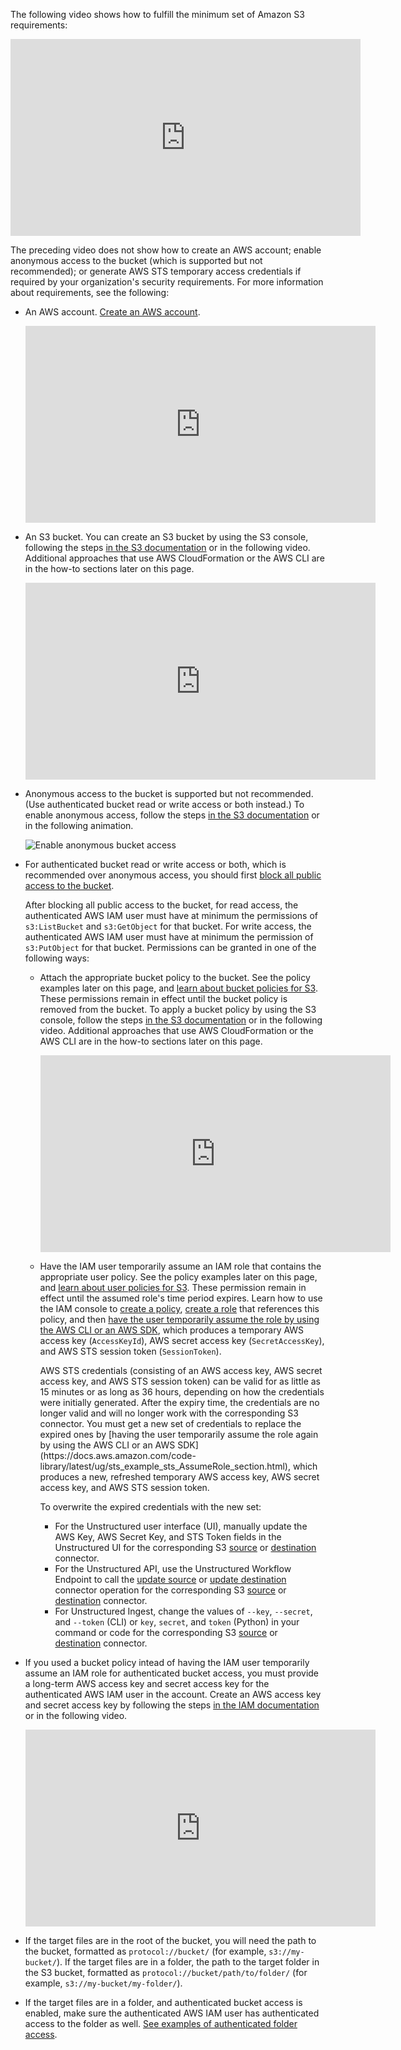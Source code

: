The following video shows how to fulfill the minimum set of Amazon S3 requirements:

<iframe
width="560"
height="315"
src="https://www.youtube.com/embed/hyDHfhVVAhs"
title="YouTube video player"
frameborder="0"
allow="accelerometer; autoplay; clipboard-write; encrypted-media; gyroscope; picture-in-picture"
allowfullscreen
></iframe>

The preceding video does not show how to create an AWS account; enable anonymous access to the bucket (which is supported but 
not recommended); or generate AWS STS temporary access credentials if required by your organization's security 
requirements. For more information about requirements, see the following:

- An AWS account. [Create an AWS account](https://aws.amazon.com/free).

  <iframe
  width="560"
  height="315"
  src="https://www.youtube.com/embed/lIdh92JmWtg"
  title="YouTube video player"
  frameborder="0"
  allow="accelerometer; autoplay; clipboard-write; encrypted-media; gyroscope; picture-in-picture"
  allowfullscreen
  ></iframe>

- An S3 bucket. You can create an S3 bucket by using the S3 console, following the steps [in the S3 documentation](https://docs.aws.amazon.com/AmazonS3/latest/userguide/creating-bucket.html) or in the following video. 
  Additional approaches that use AWS CloudFormation or the AWS CLI are in the how-to sections later on this page.

  <iframe
  width="560"
  height="315"
  src="https://www.youtube.com/embed/e6w9LwZJFIA"
  title="YouTube video player"
  frameborder="0"
  allow="accelerometer; autoplay; clipboard-write; encrypted-media; gyroscope; picture-in-picture"
  allowfullscreen
  ></iframe>

- Anonymous access to the bucket is supported but not recommended. (Use authenticated bucket read or write access or both instead.) To enable anonymous access, follow the steps 
  [in the S3 documentation](https://docs.aws.amazon.com/AmazonS3/latest/userguide/example-bucket-policies.html#example-bucket-policies-anonymous-user) or in the following animation. 

  ![Enable anonymous bucket access](/img/connectors/s3-anon-access.gif)

- For authenticated bucket read or write access or both, which is recommended over anonymous access, you should first 
  [block all public access to the bucket](https://docs.aws.amazon.com/AmazonS3/latest/userguide/configuring-block-public-access-bucket.html).

  After blocking all public access to the bucket, for read access, the authenticated AWS IAM user must have at minimum the permissions of `s3:ListBucket` and `s3:GetObject` for that bucket. 
  For write access, the authenticated AWS IAM user must have at minimum the permission of `s3:PutObject` for that bucket. Permissions 
  can be granted in one of the following ways:
  
  - Attach the appropriate bucket policy to the bucket. See the policy examples later on this page, and [learn about bucket policies for S3](https://docs.aws.amazon.com/AmazonS3/latest/userguide/access-policy-language-overview.html). These permissions remain in effect until the bucket policy is removed from the bucket. 
    To apply a bucket policy by using the S3 console, follow the steps [in the S3 documentation](https://docs.aws.amazon.com/AmazonS3/latest/userguide/add-bucket-policy.html) or in the following video. 
    Additional approaches that use AWS CloudFormation or the AWS CLI are in the how-to sections later on this page.
  
    <iframe
    width="560"
    height="315"
    src="https://www.youtube.com/embed/y4SfQoJpipo"
    title="YouTube video player"
    frameborder="0"
    allow="accelerometer; autoplay; clipboard-write; encrypted-media; gyroscope; picture-in-picture"
    allowfullscreen
    ></iframe>

  - Have the IAM user temporarily assume an IAM role that contains the appropriate user policy. See the policy examples later on this page, and [learn about user policies for S3](https://docs.aws.amazon.com/AmazonS3/latest/userguide/access-policy-language-overview.html). These permission remain in effect until the assumed role's time period expires. 
    Learn how to use the IAM console to [create a policy](https://docs.aws.amazon.com/IAM/latest/UserGuide/access_policies_create-console.html), 
    [create a role](https://docs.aws.amazon.com/IAM/latest/UserGuide/id_roles_create_for-user.html) that references this policy, and then 
    [have the user temporarily assume the role by using the AWS CLI or an AWS SDK](https://docs.aws.amazon.com/code-library/latest/ug/sts_example_sts_AssumeRole_section.html), which produces 
    a temporary AWS access key (`AccessKeyId`), AWS secret access key (`SecretAccessKey`), and AWS STS session token (`SessionToken`).

    <Warning>
      AWS STS credentials (consisting of an AWS access key, AWS secret access key, and AWS STS session token) can be valid for as little as 15 minutes or as long as 36 hours, depending on how the credentials were initially 
      generated. After the expiry time, the credentials are no longer valid and will no longer work with the corresponding S3 connector. 
      You must get a new set of credentials to replace the expired ones by [having the user temporarily assume the role again by using the AWS CLI or an AWS SDK](https://docs.aws.amazon.com/code-library/latest/ug/sts_example_sts_AssumeRole_section.html), which produces 
      a new, refreshed temporary AWS access key, AWS secret access key, and AWS STS session token. 

      To overwrite the expired credentials with the new set:
    
      - For the Unstructured user interface (UI), manually update the AWS Key, AWS Secret Key, and STS Token fields in the Unstructured UI 
        for the corresponding S3 [source](/ui/sources/s3) or [destination](/ui/destinations/s3) connector.
      - For the Unstructured API, use the Unstructured Workflow Endpoint to call the 
        [update source](/api-reference/workflow/overview#update-a-source-connector) or 
        [update destination](/api-reference/workflow/overview#update-a-destination-connector) connector operation 
        for the corresponding S3 [source](/api-reference/workflow/sources/s3) or 
        [destination](/api-reference/workflow/destinations/s3) connector.
      - For Unstructured Ingest, change the values of `--key`, `--secret`, and `--token` (CLI) or `key`, `secret`, and `token` (Python) in your command or code for the 
        corresponding S3 [source](/open-source/ingestion/source-connectors/s3) or [destination](/open-source/ingestion/destination-connectors/s3) connector.
    </Warning>

- If you used a bucket policy intead of having the IAM user temporarily assume an IAM role for authenticated bucket access, you must provide a long-term AWS access key and secret access key for the authenticated AWS IAM user in the account. 
  Create an AWS access key and secret access key by following the steps [in the IAM documentation](https://docs.aws.amazon.com/IAM/latest/UserGuide/id_credentials_access-keys.html#Using_CreateAccessKey) or in the following video.

  <iframe
  width="560"
  height="315"
  src="https://www.youtube.com/embed/MoFTaGJE65Q"
  title="YouTube video player"
  frameborder="0"
  allow="accelerometer; autoplay; clipboard-write; encrypted-media; gyroscope; picture-in-picture"
  allowfullscreen
  ></iframe>

- If the target files are in the root of the bucket, you will need the path to the bucket, formatted as `protocol://bucket/` (for example, `s3://my-bucket/`). 
  If the target files are in a folder, the path to the target folder in the S3 bucket, formatted as `protocol://bucket/path/to/folder/` (for example, `s3://my-bucket/my-folder/`). 
- If the target files are in a folder, and authenticated bucket access is enabled, make sure the authenticated AWS IAM user has 
  authenticated access to the folder as well. [See examples of authenticated folder access](https://docs.aws.amazon.com/AmazonS3/latest/userguide/example-bucket-policies.html#example-bucket-policies-folders).